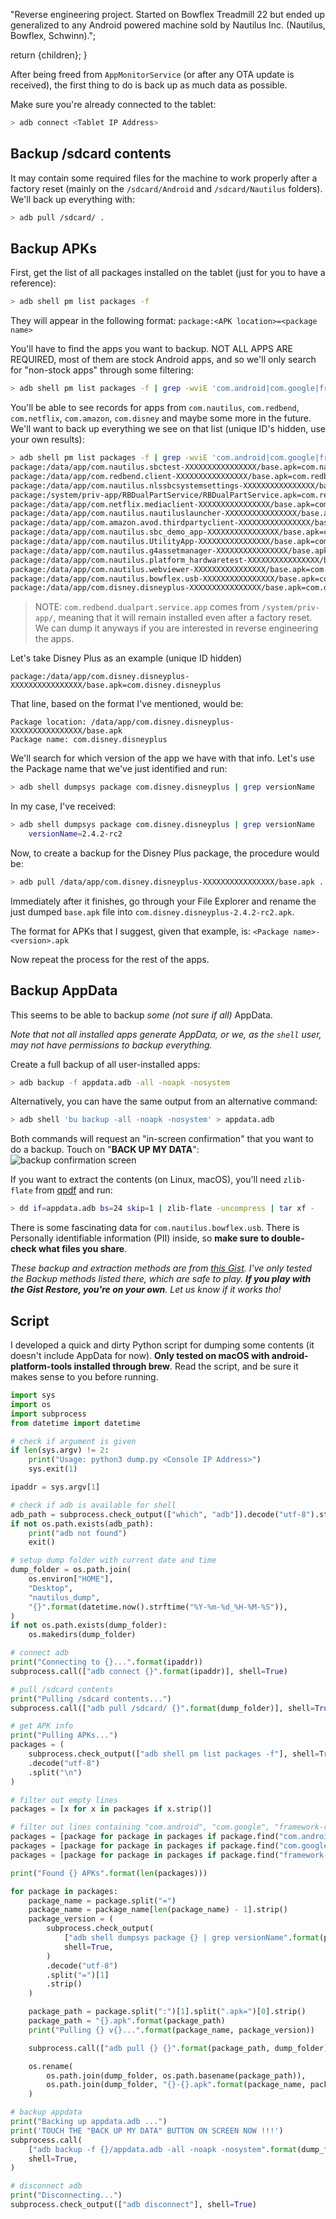 
  "Reverse engineering project. Started on Bowflex Treadmill 22 but ended up generalized to any Android powered machine sold by Nautilus Inc. (Nautilus, Bowflex, Schwinn).";

  return <BaseProject title={title} description={description} imgSrc={imgSrc} imgAlt={imgAlt} pubDate={pubDate} link={link}>{children}</BaseProject>;
}

After being freed from `AppMonitorService` (or after any OTA update is received), the first thing to do is back up as much data as possible.

Make sure you're already connected to the tablet:
```sh
> adb connect <Tablet IP Address>
```

## Backup /sdcard contents

It may contain some required files for the machine to work properly after a factory reset (mainly on the `/sdcard/Android` and `/sdcard/Nautilus` folders). We'll back up everything with:
```sh
> adb pull /sdcard/ .
```

## Backup APKs

First, get the list of all packages installed on the tablet (just for you to have a reference):
```sh
> adb shell pm list packages -f
```

They will appear in the following format: `package:<APK location>=<package name>`

You'll have to find the apps you want to backup. NOT ALL APPS ARE REQUIRED, most of them are stock Android apps, and so we'll only search for "non-stock apps" through some filtering:
```sh
> adb shell pm list packages -f | grep -wviE 'com.android|com.google|framework-res|/vendor/overlay'
```

You'll be able to see records for apps from `com.nautilus`, `com.redbend`, `com.netflix`, `com.amazon`, `com.disney` and maybe some more in the future. We'll want to back up everything we see on that list (unique ID's hidden, use your own results):
```sh
> adb shell pm list packages -f | grep -wviE 'com.android|com.google|framework-res|/vendor/overlay'
package:/data/app/com.nautilus.sbctest-XXXXXXXXXXXXXXXX/base.apk=com.nautilus.sbctest
package:/data/app/com.redbend.client-XXXXXXXXXXXXXXXX/base.apk=com.redbend.client
package:/data/app/com.nautilus.nlssbcsystemsettings-XXXXXXXXXXXXXXXX/base.apk=com.nautilus.nlssbcsystemsettings
package:/system/priv-app/RBDualPartService/RBDualPartService.apk=com.redbend.dualpart.service.app
package:/data/app/com.netflix.mediaclient-XXXXXXXXXXXXXXXX/base.apk=com.netflix.mediaclient
package:/data/app/com.nautilus.nautiluslauncher-XXXXXXXXXXXXXXXX/base.apk=com.nautilus.nautiluslauncher
package:/data/app/com.amazon.avod.thirdpartyclient-XXXXXXXXXXXXXXXX/base.apk=com.amazon.avod.thirdpartyclient
package:/data/app/com.nautilus.sbc_demo_app-XXXXXXXXXXXXXXXX/base.apk=com.nautilus.sbc_demo_app
package:/data/app/com.nautilus.UtilityApp-XXXXXXXXXXXXXXXX/base.apk=com.nautilus.UtilityApp
package:/data/app/com.nautilus.g4assetmanager-XXXXXXXXXXXXXXXX/base.apk=com.nautilus.g4assetmanager
package:/data/app/com.nautilus.platform_hardwaretest-XXXXXXXXXXXXXXXX/base.apk=com.nautilus.platform_hardwaretest
package:/data/app/com.nautilus.webviewer-XXXXXXXXXXXXXXXX/base.apk=com.nautilus.webviewer
package:/data/app/com.nautilus.bowflex.usb-XXXXXXXXXXXXXXXX/base.apk=com.nautilus.bowflex.usb
package:/data/app/com.disney.disneyplus-XXXXXXXXXXXXXXXX/base.apk=com.disney.disneyplus
```

> NOTE: `com.redbend.dualpart.service.app` comes from `/system/priv-app/`, meaning that it will remain installed even after a factory reset. We can dump it anyways if you are interested in reverse engineering the apps.


Let's take Disney Plus as an example (unique ID hidden)
```
package:/data/app/com.disney.disneyplus-XXXXXXXXXXXXXXXX/base.apk=com.disney.disneyplus
```

That line, based on the format I've mentioned, would be:
```
Package location: /data/app/com.disney.disneyplus-XXXXXXXXXXXXXXXX/base.apk
Package name: com.disney.disneyplus
```

We'll search for which version of the app we have with that info. Let's use the Package name that we've just identified and run:
```sh
> adb shell dumpsys package com.disney.disneyplus | grep versionName
```

In my case, I've received:
```sh
> adb shell dumpsys package com.disney.disneyplus | grep versionName
    versionName=2.4.2-rc2
```

Now, to create a backup for the Disney Plus package, the procedure would be:
```sh
> adb pull /data/app/com.disney.disneyplus-XXXXXXXXXXXXXXXX/base.apk .
```

Immediately after it finishes, go through your File Explorer and rename the just dumped `base.apk` file into `com.disney.disneyplus-2.4.2-rc2.apk`.

The format for APKs that I suggest, given that example, is: `<Package name>-<version>.apk`

Now repeat the process for the rest of the apps.


## Backup AppData
This seems to be able to backup *some (not sure if all)* AppData.

*Note that not all installed apps generate AppData, or we, as the `shell` user, may not have permissions to backup everything.*

Create a full backup of all user-installed apps:
```sh
> adb backup -f appdata.adb -all -noapk -nosystem
```

Alternatively, you can have the same output from an alternative command:
```sh
> adb shell 'bu backup -all -noapk -nosystem' > appdata.adb
```

Both commands will request an "in-screen confirmation" that you want to do a backup. Touch on "**BACK UP MY DATA**":
<Image src={DialogBackupConfirm} alt="backup confirmation screen" format="webp" />

If you want to extract the contents (on Linux, macOS), you'll need `zlib-flate` from [qpdf](https://command-not-found.com/qpdf) and run:
```sh
> dd if=appdata.adb bs=24 skip=1 | zlib-flate -uncompress | tar xf -
```

There is some fascinating data for `com.nautilus.bowflex.usb`.
There is Personally identifiable information (PII) inside, so **make sure to double-check what files you share**.


*These backup and extraction methods are from [this Gist](https://gist.github.com/AnatomicJC/e773dd55ae60ab0b2d6dd2351eb977c1). I've only tested the Backup methods listed there, which are safe to play. **If you play with the Gist Restore, you're on your own**. Let us know if it works tho!*


## Script

I developed a quick and dirty Python script for dumping some contents (it doesn't include AppData for now).
**Only tested on macOS with android-platform-tools installed through brew**.
Read the script, and be sure it makes sense to you before running.

```python
import sys
import os
import subprocess
from datetime import datetime

# check if argument is given
if len(sys.argv) != 2:
    print("Usage: python3 dump.py <Console IP Address>")
    sys.exit(1)

ipaddr = sys.argv[1]

# check if adb is available for shell
adb_path = subprocess.check_output(["which", "adb"]).decode("utf-8").strip()
if not os.path.exists(adb_path):
    print("adb not found")
    exit()

# setup dump folder with current date and time
dump_folder = os.path.join(
    os.environ["HOME"],
    "Desktop",
    "nautilus_dump",
    "{}".format(datetime.now().strftime("%Y-%m-%d_%H-%M-%S")),
)
if not os.path.exists(dump_folder):
    os.makedirs(dump_folder)

# connect adb
print("Connecting to {}...".format(ipaddr))
subprocess.call(["adb connect {}".format(ipaddr)], shell=True)

# pull /sdcard contents
print("Pulling /sdcard contents...")
subprocess.call(["adb pull /sdcard/ {}".format(dump_folder)], shell=True)

# get APK info
print("Pulling APKs...")
packages = (
    subprocess.check_output(["adb shell pm list packages -f"], shell=True)
    .decode("utf-8")
    .split("\n")
)

# filter out empty lines
packages = [x for x in packages if x.strip()]

# filter out lines containing "com.android", "com.google", "framework-res"
packages = [package for package in packages if package.find("com.android") == -1]
packages = [package for package in packages if package.find("com.google") == -1]
packages = [package for package in packages if package.find("framework-res") == -1]

print("Found {} APKs".format(len(packages)))

for package in packages:
    package_name = package.split("=")
    package_name = package_name[len(package_name) - 1].strip()
    package_version = (
        subprocess.check_output(
            ["adb shell dumpsys package {} | grep versionName".format(package_name)],
            shell=True,
        )
        .decode("utf-8")
        .split("=")[1]
        .strip()
    )

    package_path = package.split(":")[1].split(".apk=")[0].strip()
    package_path = "{}.apk".format(package_path)
    print("Pulling {} v{}...".format(package_name, package_version))

    subprocess.call(["adb pull {} {}".format(package_path, dump_folder)], shell=True)

    os.rename(
        os.path.join(dump_folder, os.path.basename(package_path)),
        os.path.join(dump_folder, "{}-{}.apk".format(package_name, package_version)),
    )

# backup appdata
print("Backing up appdata.adb ...")
print('TOUCH THE "BACK UP MY DATA" BUTTON ON SCREEN NOW !!!')
subprocess.call(
    ["adb backup -f {}/appdata.adb -all -noapk -nosystem".format(dump_folder)],
    shell=True,
)

# disconnect adb
print("Disconnecting...")
subprocess.check_output(["adb disconnect"], shell=True)
```
